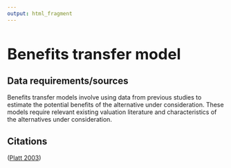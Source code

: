```yaml
---
output: html_fragment
---
```

<style type="text/css">
  h1{
  font-size: 2.5em;
}
</style>

# Benefits transfer model

## Data requirements/sources
Benefits transfer models involve using data from previous studies to estimate the potential benefits of the alternative under consideration. These models require relevant existing valuation literature and  characteristics of the alternatives under consideration.

## Citations
([Platt 2003](https://www.usbr.gov/tsc/techreferences/economics/DamRemovalPaper2.pdf){target="_blank"})
